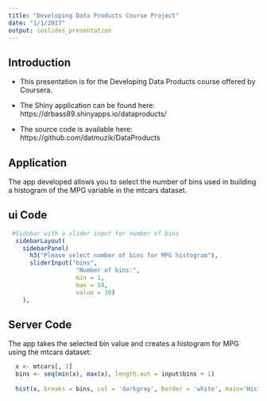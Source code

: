 ```yaml
---
title: "Developing Data Products Course Project"
date: "1/1/2017"
output: ioslides_presentation
---
```



## Introduction

- This presentation is for the Developing Data Products course offered by Coursera.

- The Shiny application can be found here: https://drbass89.shinyapps.io/dataproducts/

- The source code is available here: https://github.com/datmuzik/DataProducts

## Application

The app developed allows you to select the number of bins used in building a histogram of the MPG variable in the mtcars dataset.

## ui Code

```r
 #Sidebar with a slider input for number of bins 
  sidebarLayout(
    sidebarPanel(
      h3("Please select number of bins for MPG histogram"),
      sliderInput("bins",
                   "Number of bins:",
                   min = 1,
                   max = 50,
                   value = 30)
    ),
```

## Server Code

The app takes the selected bin value and creates a histogram for MPG using the mtcars dataset:

```r
  x <- mtcars[, 1] 
  bins <- seq(min(x), max(x), length.out = input$bins + 1)
  
  hist(x, breaks = bins, col = 'darkgray', border = 'white', main='Histogram of MPG')
```



